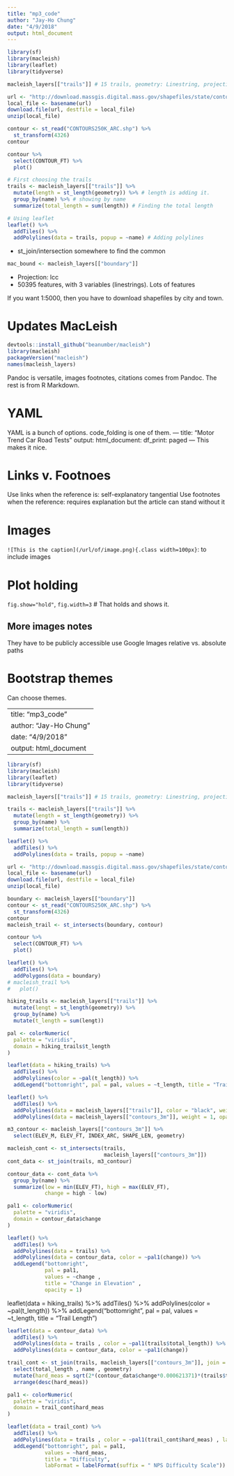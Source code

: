 ```yaml
---
title: "mp3_code"
author: "Jay-Ho Chung"
date: "4/9/2018"
output: html_document
---
```


```r
library(sf)
library(macleish)
library(leaflet)
library(tidyverse)
```

```r
macleish_layers[["trails"]] # 15 trails, geometry: Linestring, projection is longlat
```


```r
url <- "http://download.massgis.digital.mass.gov/shapefiles/state/contours250k.zip"
local_file <- basename(url)
download.file(url, destfile = local_file)
unzip(local_file)
```

```r
contour <- st_read("CONTOURS250K_ARC.shp") %>%
  st_transform(4326)
contour
```

```r
contour %>%
  select(CONTOUR_FT) %>%
  plot()
```

```r
# First choosing the trails
trails <- macleish_layers[["trails"]] %>% 
  mutate(length = st_length(geometry)) %>% # length is adding it.
  group_by(name) %>% # showing by name
  summarize(total_length = sum(length)) # Finding the total length

# Using leaflet
leaflet() %>% 
  addTiles() %>% 
  addPolylines(data = trails, popup = ~name) # Adding polylines
```

* st_join/intersection somewhere to find the common 
```r
mac_bound <- macleish_layers[["boundary"]]


```

* Projection: lcc
* 50395 features, with 3 variables (linestrings). Lots of features

If you want 1:5000, then you have to download shapefiles by city and town.

# Updates MacLeish
```r
devtools::install_github("beanumber/macleish")
library(macleish)
packageVersion("macleish")
names(macleish_layers)
```

Pandoc is versatile, images footnotes, citations comes from Pandoc. The rest is from R Markdown.

# YAML
YAML is a bunch of options.
code_folding is one of them.
---
title: "Motor Trend Car Road Tests"
output:
  html_document:
    df_print: paged
---
This makes it nice.

# Links v. Footnoes
Use links when the reference is:
self-explanatory
tangential
Use footnotes when the reference:
requires explanation
but the article can stand without it

# Images
`![This is the caption](/url/of/image.png){.class width=100px}`: to include images

# Plot holding
`fig.show="hold"`, `fig.width=3` # That holds and shows it.

## More images notes
They have to be publicly accessible
use Google Images
relative vs. absolute paths

# Bootstrap themes 

Can choose themes.




---
title: "mp3_code"
author: "Jay-Ho Chung"
date: "4/9/2018"
output: html_document
---

```r
library(sf)
library(macleish)
library(leaflet)
library(tidyverse)
```

```r
macleish_layers[["trails"]] # 15 trails, geometry: Linestring, projection is longlat
```

```r
trails <- macleish_layers[["trails"]] %>% 
  mutate(length = st_length(geometry)) %>% 
  group_by(name) %>% 
  summarize(total_length = sum(length))

leaflet() %>% 
  addTiles() %>% 
  addPolylines(data = trails, popup = ~name)
```

```r
url <- "http://download.massgis.digital.mass.gov/shapefiles/state/contours250k.zip"
local_file <- basename(url)
download.file(url, destfile = local_file)
unzip(local_file)
```

```r
boundary <- macleish_layers[["boundary"]]
contour <- st_read("CONTOURS250K_ARC.shp") %>%
  st_transform(4326)
contour
macleish_trail <- st_intersects(boundary, contour)
```

```r
contour %>%
  select(CONTOUR_FT) %>%
  plot()
```

```r
leaflet() %>% 
  addTiles() %>% 
  addPolygons(data = boundary)
# macleish_trail %>% 
#   plot()
```

```r
hiking_trails <- macleish_layers[["trails"]] %>%
  mutate(lengt = st_length(geometry)) %>% 
  group_by(name) %>% 
  mutate(t_length = sum(lengt))

pal <- colorNumeric(
  palette = "viridis",
  domain = hiking_trails$t_length
)

leaflet(data = hiking_trails) %>%
  addTiles() %>%
  addPolylines(color = ~pal(t_length)) %>%
  addLegend("bottomright", pal = pal, values = ~t_length, title = "Trail Length")
```

```r
leaflet() %>%
  addTiles() %>%
  addPolylines(data = macleish_layers[["trails"]], color = "black", weight = 3, opacity = .5) %>%
  addPolylines(data = macleish_layers[["contours_3m"]], weight = 1, opacity = 1)
```

```r
m3_contour <- macleish_layers[["contours_3m"]] %>% 
  select(ELEV_M, ELEV_FT, INDEX_ARC, SHAPE_LEN, geometry)
```

```r
macleish_cont <- st_intersects(trails,
                               macleish_layers[["contours_3m"]])
cont_data <- st_join(trails, m3_contour)

contour_data <- cont_data %>% 
  group_by(name) %>% 
  summarize(low = min(ELEV_FT), high = max(ELEV_FT),
            change = high - low)

pal1 <- colorNumeric(
  palette = "viridis",
  domain = contour_data$change
)

leaflet() %>% 
  addTiles() %>% 
  addPolylines(data = trails) %>% 
  addPolylines(data = contour_data, color = ~pal1(change)) %>%
  addLegend("bottomright", 
            pal = pal1, 
            values = ~change ,
            title = "Change in Elevation" , 
            opacity = 1)
```

leaflet(data = hiking_trails) %>%
  addTiles() %>%
  addPolylines(color = ~pal(t_length)) %>%
  addLegend("bottomright", pal = pal, values = ~t_length, title = "Trail Length")

```r
leaflet(data = contour_data) %>% 
  addTiles() %>% 
  addPolylines(data = trails , color = ~pal1(trails$total_length)) %>% 
  addPolylines(data = contour_data, color = ~pal1(change))
```


```r
trail_cont <- st_join(trails, macleish_layers[["contours_3m"]], join = st_within ) %>% 
  select(total_length , name , geometry)
  mutate(hard_meas = sqrt(2*(contour_data$change*0.000621371)*(trails$total_length*0.000621371))) %>%
  arrange(desc(hard_meas))
```


```r
pal1 <- colorNumeric(
  palette = "viridis",
  domain = trail_cont$hard_meas
)

leaflet(data = trail_cont) %>%
  addTiles() %>%
  addPolylines(data = trails , color = ~pal1(trail_cont$hard_meas) , label = ~name) %>%
  addLegend("bottomright", pal = pal1, 
            values = ~hard_meas, 
            title = "Difficulty",
            labFormat = labelFormat(suffix = " NPS Difficulty Scale"))
```